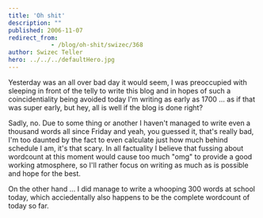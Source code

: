 ```yaml
---
title: 'Oh shit'
description: ""
published: 2006-11-07
redirect_from: 
            - /blog/oh-shit/swizec/368
author: Swizec Teller
hero: ../../../defaultHero.jpg
---
```

Yesterday was an all over bad day it would seem, I was preoccupied with sleeping in front of the telly to write this blog and in hopes of such a coincidentiality being avoided today I'm writing as early as 1700 ... as if that was super early, but hey, all is well if the blog is done right?

Sadly, no. Due to some thing or another I haven't managed to write even a thousand words all since Friday and yeah, you guessed it, that's really bad, I'm too daunted by the fact to even calculate just how much behind schedule I am, it's that scary. In all factuality I believe that fussing about wordcount at this moment would cause too much "omg" to provide a good working atmosphere, so I'll rather focus on writing as much as is possible and hope for the best.

On the other hand ... I did manage to write a whooping 300 words at school today, which acciedentally also happens to be the complete wordcount of today so far.